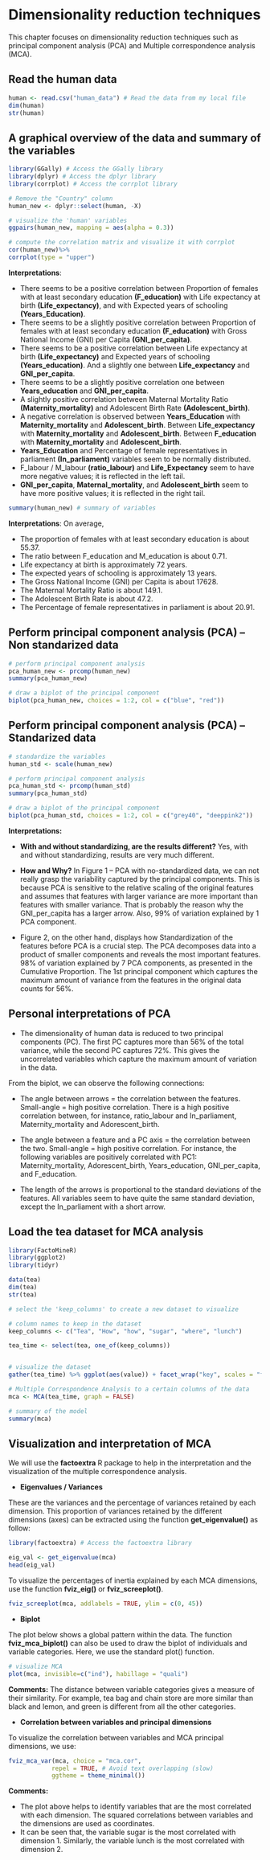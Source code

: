 # Dimensionality reduction techniques
This chapter focuses on dimensionality reduction techniques such as principal component analysis (PCA) and Multiple correspondence analysis (MCA).

## Read the human data

```r
human <- read.csv("human_data") # Read the data from my local file
dim(human) 
str(human) 
```

## A graphical overview of the data and summary of the variables

```r
library(GGally) # Access the GGally library
library(dplyr) # Access the dplyr library
library(corrplot) # Access the corrplot library

# Remove the "Country" column
human_new <- dplyr::select(human, -X)

# visualize the 'human' variables
ggpairs(human_new, mapping = aes(alpha = 0.3))

# compute the correlation matrix and visualize it with corrplot
cor(human_new)%>%
corrplot(type = "upper")

```

**Interpretations**: 

* There seems to be a positive correlation between Proportion of females with at least secondary education **(F_education)** with Life expectancy at birth **(Life_expectancy)**, and with Expected years of schooling **(Years_Education)**.
* There seems to be a slightly positive correlation between Proportion of females with at least secondary education **(F_education)** with Gross National Income (GNI) per Capita **(GNI_per_capita)**.
* There seems to be a positive correlation between Life expectancy at birth **(Life_expectancy)** and Expected years of schooling **(Years_education)**. And a slightly one between **Life_expectancy** and **GNI_per_capita**.
* There seems to be a slightly positive correlation one between **Years_education** and **GNI_per_capita**.
* A slightly positive correlation between Maternal Mortality Ratio **(Maternity_mortality)** and Adolescent Birth Rate **(Adolescent_birth)**.
* A negative correlation is observed between **Years_Education** with **Maternity_mortality** and **Adolescent_birth**. Between **Life_expectancy** with **Maternity_mortality** and **Adolescent_birth**. Between **F_education** with **Maternity_mortality** and **Adolescent_birth**.
* **Years_Education** and Percentage of female representatives in parliament **(In_parliament)** variables seem to be normally distributed.
* F_labour / M_labour **(ratio_labour)** and **Life_Expectancy** seem to have more negative values; it is reflected in the left tail.
* **GNI_per_capita**, **Maternal_mortality**, and **Adolescent_birth** seem to have more positive values; it is reflected in the right tail.

```r
summary(human_new) # summary of variables
```

**Interpretations**: On average, 

* The proportion of females with at least secondary education is about 55.37.
* The ratio between F_education and M_education is about 0.71.
* Life expectancy at birth is approximately 72 years.
* The expected years of schooling is approximately 13 years.
* The Gross National Income (GNI) per Capita is about  17628.
* The Maternal Mortality Ratio is about 149.1.
* The Adolescent Birth Rate is about 47.2.
* The Percentage of female representatives in parliament is about 20.91.



## Perform principal component analysis (PCA) -- Non standarized data

```r
# perform principal component analysis
pca_human_new <- prcomp(human_new)
summary(pca_human_new)

# draw a biplot of the principal component 
biplot(pca_human_new, choices = 1:2, col = c("blue", "red"))

```



## Perform principal component analysis (PCA) -- Standarized data

```r

# standardize the variables
human_std <- scale(human_new)

# perform principal component analysis
pca_human_std <- prcomp(human_std)
summary(pca_human_std)

# draw a biplot of the principal component 
biplot(pca_human_std, choices = 1:2, col = c("grey40", "deeppink2"))

```

**Interpretations:**

* **With and without standardizing, are the results different?** Yes, with and without standardizing, results are very much different.

* **How and Why?** In Figure 1 -- PCA with no-standardized data, we can not really grasp the variability captured by the principal components. This is because PCA is sensitive to the relative scaling of the original features and assumes that features with larger variance are more important than features with smaller variance. That is probably the reason why the GNI_per_capita has a larger arrow. Also, 99% of variation explained by 1 PCA component. 

* Figure 2, on the other hand, displays how Standardization of the features before PCA is a crucial step. The PCA decomposes data into a product of smaller components and reveals the most important features. 98% of variation explained by 7 PCA components, as presented in the Cumulative Proportion. The 1st principal component which captures the maximum amount of variance from the features in the original data counts for 56%.


## Personal interpretations of PCA

* The dimensionality of human data is reduced to two principal components (PC). The first PC captures more than 56% of the total variance, while the second PC captures 72%. This gives the uncorrelated variables which capture the maximum amount of variation in the data.

From the biplot, we can observe the following connections:

+ The angle between arrows = the correlation between the features. Small-angle = high positive correlation. There is a high positive correlation between, for instance, ratio_labour and In_parliament, Maternity_mortality and Adorescent_birth.

+ The angle between a feature and a PC axis = the correlation between the two. Small-angle = high positive correlation. For instance, the following variables are positively correlated with PC1: Maternity_mortality, Adorescent_birth, Years_education, GNI_per_capita, and F_education.

+ The length of the arrows is proportional to the standard deviations of the features. All variables seem to have quite the same standard deviation, except the In_parliament with a short arrow.



## Load the tea dataset for MCA analysis

```r
library(FactoMineR)
library(ggplot2)
library(tidyr)

data(tea)
dim(tea)
str(tea)

# select the 'keep_columns' to create a new dataset to visualize 

# column names to keep in the dataset
keep_columns <- c("Tea", "How", "how", "sugar", "where", "lunch")

tea_time <- select(tea, one_of(keep_columns))


# visualize the dataset
gather(tea_time) %>% ggplot(aes(value)) + facet_wrap("key", scales = "free") + geom_bar() + theme(axis.text.x = element_text(angle = 45, hjust = 1, size = 8))
```


```r
# Multiple Correspondence Analysis to a certain columns of the data
mca <- MCA(tea_time, graph = FALSE)

# summary of the model
summary(mca)
```

## Visualization and interpretation of MCA
We will use the **factoextra** R package to help in the interpretation and the visualization of the multiple correspondence analysis.

* **Eigenvalues / Variances**

These are the variances and the percentage of variances retained by each dimension. This proportion of variances retained by the different dimensions (axes) can be extracted using the function **get_eigenvalue()** as follow:

```r
library(factoextra) # Access the factoextra library

eig_val <- get_eigenvalue(mca)
head(eig_val)
```

To visualize the percentages of inertia explained by each MCA dimensions, use the function **fviz_eig()** or **fviz_screeplot()**.


```r
fviz_screeplot(mca, addlabels = TRUE, ylim = c(0, 45))
```

* **Biplot**

The plot below shows a global pattern within the data.
The function **fviz_mca_biplot()** can also be used to draw the biplot of individuals and variable categories. Here, we use the standard plot() function.

```r
# visualize MCA
plot(mca, invisible=c("ind"), habillage = "quali")
```

**Comments:** The distance between variable categories gives a measure of their similarity. For example, tea bag and chain store are more similar than black and lemon, and green is different from all the other categories.

* **Correlation between variables and principal dimensions**

To visualize the correlation between variables and MCA principal dimensions, we use:

```r
fviz_mca_var(mca, choice = "mca.cor", 
            repel = TRUE, # Avoid text overlapping (slow)
            ggtheme = theme_minimal())
```

**Comments:** 

* The plot above helps to identify variables that are the most correlated with each dimension. The squared correlations between variables and the dimensions are used as coordinates.
* It can be seen that, the variable sugar is the most correlated with dimension 1. Similarly, the variable lunch is the most correlated with dimension 2.












